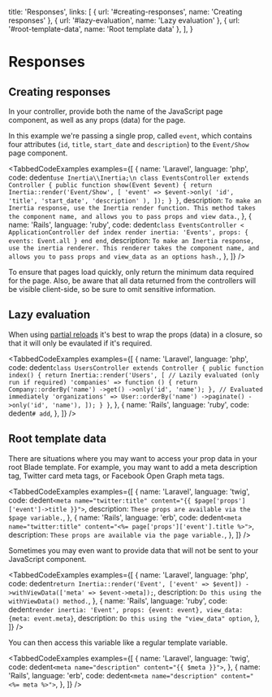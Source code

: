 
  title: 'Responses',
  links: [
    { url: '#creating-responses', name: 'Creating responses' },
    { url: '#lazy-evaluation', name: 'Lazy evaluation' },
    { url: '#root-template-data', name: 'Root template data' },
  ],
}

# Responses

## Creating responses

In your controller, provide both the name of the JavaScript page component, as well as any props (data) for the page.

In this example we're passing a single prop, called `event`, which contains four attributes (`id`, `title`, `start_date`
and `description`) to the `Event/Show` page component.

<TabbedCodeExamples
  examples={[
    {
      name: 'Laravel',
      language: 'php',
      code: dedent`
        use Inertia\\Inertia;\n
        class EventsController extends Controller
        {
            public function show(Event $event)
            {
                return Inertia::render('Event/Show', [
                    'event' => $event->only(
                        'id',
                        'title',
                        'start_date',
                        'description'
                    ),
                ]);
            }
        }
      `,
      description: `To make an Inertia response, use the Inertia render function. This method takes the component name, and allows you to pass props and view data.`,
    },
    {
      name: 'Rails',
      language: 'ruby',
      code: dedent`
        class EventsController < ApplicationController
          def index
            render inertia: 'Events',
              props: {
                events: Event.all
              }
          end
        end
      `,
      description: `To make an Inertia response, use the inertia renderer. This renderer takes the component name, and allows you to pass props and view_data as an options hash.`,
    },
  ]}
/>

<Notice>
  To ensure that pages load quickly, only return the minimum data required for the page. Also, be aware that all data
  returned from the controllers will be visible client-side, so be sure to omit sensitive information.
</Notice>

## Lazy evaluation

When using [partial reloads](/requests#partial-reloads) it's best to wrap the props (data) in a closure, so that it will
only be evaulated if it's required.

<TabbedCodeExamples
  examples={[
    {
      name: 'Laravel',
      language: 'php',
      code: dedent`
        class UsersController extends Controller
        {
            public function index()
            {
                return Inertia::render('Users', [
                    // Lazily evaluated (only run if required)
                    'companies' => function () {
                        return Company::orderBy('name')
                            ->get()
                            ->only('id', 'name');
                    },
                    // Evaluated immediately
                    'organizations' => User::orderBy('name')
                        ->paginate()
                        ->only('id', 'name'),
                ]);
            }
        }
      `,
    },
    {
      name: 'Rails',
      language: 'ruby',
      code: dedent`
        # add
      `,
    },
  ]}
/>

## Root template data

There are situations where you may want to access your prop data in your root Blade template. For example, you may want
to add a meta description tag, Twitter card meta tags, or Facebook Open Graph meta tags.

<TabbedCodeExamples
  examples={[
    {
      name: 'Laravel',
      language: 'twig',
      code: dedent`
        <meta name="twitter:title" content="{{ $page['props']['event']->title }}">
      `,
      description: `These props are available via the $page variable.`,
    },
    {
      name: 'Rails',
      language: 'erb',
      code: dedent`
        <meta name="twitter:title" content="<%= page['props']['event'].title %>">
      `,
      description: `These props are available via the page variable.`,
    },
  ]}
/>

Sometimes you may even want to provide data that will not be sent to your JavaScript component.

<TabbedCodeExamples
  examples={[
    {
      name: 'Laravel',
      language: 'php',
      code: dedent`
        return Inertia::render('Event', ['event' => $event])
            ->withViewData(['meta' => $event->meta]);
      `,
      description: `Do this using the withViewData() method.`,
    },
    {
      name: 'Rails',
      language: 'ruby',
      code: dedent`
        render inertia: 'Event', props: {event: event}, view_data: {meta: event.meta}
      `,
      description: `Do this using the "view_data" option`,
    },
  ]}
/>

You can then access this variable like a regular template variable.

<TabbedCodeExamples
  examples={[
    {
      name: 'Laravel',
      language: 'twig',
      code: dedent`
        <meta name="description" content="{{ $meta }}">
      `,
    },
    {
      name: 'Rails',
      language: 'erb',
      code: dedent`
        <meta name="description" content="<%= meta %>">
      `,
    },
  ]}
/>
